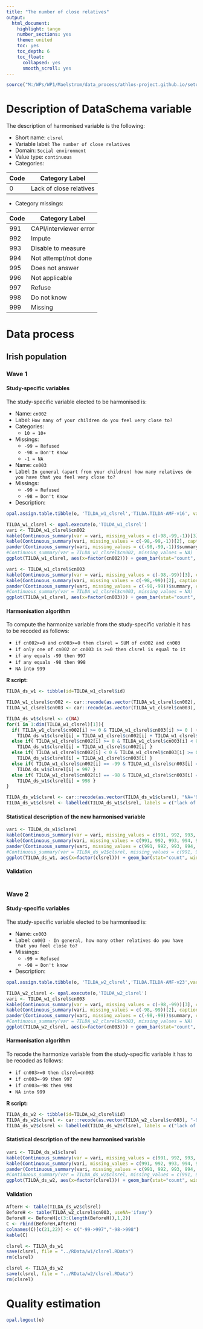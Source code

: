 ```yaml
---
title: "The number of close relatives"
output:
  html_document:
    highlight: tango
    number_sections: yes
    theme: united
    toc: yes
    toc_depth: 6
    toc_float:
      collapsed: yes
      smooth_scroll: yes
---
```


<!-- ########################################################## --> 

<!-- # Installation, loading packages -->
<!-- **R script:** -->

```r
source("M:/WPs/WP1/Maelstrom/data_process/athlos-project.github.io/setup_ania.r")
```

<!-- ########################################################## --> 



# Description of DataSchema variable

The description of harmonised variable is the following:

* Short name: `clsrel`
* Variable label: `The number of close relatives`
* Domain: `Social environment`
* Value type: `continuous`
* Categories:

**Code** | **Category Label**
-------- | ------------------
0        | Lack of close relatives


* Category missings: 

**Code** | **Category Label**
----| ------------------
991 | CAPI/interviewer error
992 | Impute
993 | Disable to measure
994 | Not attempt/not done
995 | Does not answer
996 | Not applicable
997 | Refuse
998 | Do not know
999 | Missing



<!-- ########################################################## --> 

# Data process

## Irish population

### Wave 1 

#### Study-specific variables

The study-specific variable elected to be harmonised is:

* Name: `cn002`
* Label: `How many of your children do you feel very close to?`
* Categories:
    + `10 = 10+`
* Missings:
    + `-99 = Refused`
    + `-98 = Don't Know`
    + `-1 = NA `
    
* Name: `cn003`
* Label: `In general (apart from your children) how many relatives do you have that you feel very close to?`
* Missings:
    + `-99 = Refused`
    + `-98 = Don't Know`


* Description: 
```r
opal.assign.table.tibble(o, 'TILDA_w1_clsrel','TILDA.TILDA-AMF-v16', variables=list('cn002','cn003'), missings = TRUE)
```

```r
TILDA_w1_clsrel <- opal.execute(o,'TILDA_w1_clsrel')
vari <- TILDA_w1_clsrel$cn002
kable(Continuous_summary(var = vari, missing_values = c(-98,-99,-1))[3], caption = "cn002")
kable(Continuous_summary(vari, missing_values = c(-98,-99,-1))[2], caption = "Values")
pander(Continuous_summary(vari, missing_values = c(-98,-99,-1))$summary, caption = "Summary")
#Continuous_summary(var = TILDA_w1_clsrel$cn002, missing_values = NA)
ggplot(TILDA_w1_clsrel, aes(x=factor(cn002))) + geom_bar(stat="count", width=0.4, fill="steelblue") + xlab("How many of your children do you feel very close to?") + ylab("Frequency")

vari <- TILDA_w1_clsrel$cn003
kable(Continuous_summary(var = vari, missing_values = c(-98,-99))[3], caption = "cn003")
kable(Continuous_summary(vari, missing_values = c(-98,-99))[2], caption = "Values")
pander(Continuous_summary(vari, missing_values = c(-98,-99))$summary, caption = "Summary")
#Continuous_summary(var = TILDA_w1_clsrel$cn003, missing_values = NA)
ggplot(TILDA_w1_clsrel, aes(x=factor(cn003))) + geom_bar(stat="count", width=0.4, fill="steelblue") + xlab("In general (apart from your children) how many relatives do you have that you feel very close to?") + ylab("Frequency")
```

#### Harmonisation algorithm
To compute the harmonize variable from the study-specific variable it has to be recoded as follows:

* `if cn002>=0 and cn003>=0 then clsrel = SUM of cn002 and cn003`
* `if only one of cn002 or cn003 is >=0 then clsrel is equal to it`
* `if any equals -99 then 997`
* `if any equals -98 then 998`
* `NA into 999`

**R script:**

```r
TILDA_ds_w1 <- tibble(id=TILDA_w1_clsrel$id)

TILDA_w1_clsrel$cn002 <- car::recode(as.vector(TILDA_w1_clsrel$cn002), "NA='-999'")
TILDA_w1_clsrel$cn003 <- car::recode(as.vector(TILDA_w1_clsrel$cn003), "NA='-999'")

TILDA_ds_w1$clsrel <- c(NA)   
for(i in 1:dim(TILDA_w1_clsrel)[1]){
  if( TILDA_w1_clsrel$cn002[i] >= 0 & TILDA_w1_clsrel$cn003[i] >= 0 ) {
    TILDA_ds_w1$clsrel[i] = TILDA_w1_clsrel$cn002[i] + TILDA_w1_clsrel$cn003[i] }
  else if( TILDA_w1_clsrel$cn002[i] >= 0 & TILDA_w1_clsrel$cn003[i] < 0 ) {
    TILDA_ds_w1$clsrel[i] = TILDA_w1_clsrel$cn002[i] }
  else if( TILDA_w1_clsrel$cn002[i] < 0 & TILDA_w1_clsrel$cn003[i] >= 0 ) {
    TILDA_ds_w1$clsrel[i] = TILDA_w1_clsrel$cn003[i] }
  else if( TILDA_w1_clsrel$cn002[i] == -99 & TILDA_w1_clsrel$cn003[i] == -99 ) { 
    TILDA_ds_w1$clsrel[i] = 997 }
  else if( TILDA_w1_clsrel$cn002[i] == -98 & TILDA_w1_clsrel$cn003[i] == -98 ) { 
    TILDA_ds_w1$clsrel[i] = 998 }
}

TILDA_ds_w1$clsrel <- car::recode(as.vector(TILDA_ds_w1$clsrel), "NA='999'")
TILDA_ds_w1$clsrel <- labelled(TILDA_ds_w1$clsrel, labels = c("lack of friends"=0, "Missing"=999, "Do not know"=998, "Refuse"=997, "Not applicable"=996, "Don't answer"=995,  "Not attempt/not done/not yet recorded"=994, "Disable to measure"=993, "Impute"=992, "CAPI/interviewer error"=991))
```

#### Statistical description of the new harmonised variable
```r
vari <- TILDA_ds_w1$clsrel
kable(Continuous_summary(var = vari, missing_values = c(991, 992, 993, 994, 995, 996, 997, 998, 999))[3])
kable(Continuous_summary(vari, missing_values = c(991, 992, 993, 994, 995, 996, 997, 998, 999))[2], caption = "Values")
pander(Continuous_summary(vari, missing_values = c(991, 992, 993, 994, 995, 996, 997, 998, 999))$summary, caption = "Summary")
#Continuous_summary(var = TILDA_ds_w1$clsrel, missing_values = c(991, 992, 993, 994, 995, 996, 997, 998, 999))
ggplot(TILDA_ds_w1, aes(x=factor(clsrel))) + geom_bar(stat="count", width=0.4, fill="steelblue") + xlab("The number of close relatives") + ylab("Frequency") + theme(axis.text.x = element_text(angle = 45, hjust=1, vjust=1))
```

#### Validation
```r

```

 
 


### Wave 2

#### Study-specific variables

The study-specific variable elected to be harmonised is:

* Name: `cn003`
* Label: `cn003 - In general, how many other relatives do you have that you feel close to?`
* Missings:
    + `-99 = Refused`
    + `-98 = Don't know`

* Description: 
```r
opal.assign.table.tibble(o, 'TILDA_w2_clsrel','TILDA.TILDA-AMF-v23',variables=list('cn003'), missings = TRUE)
```

```r
TILDA_w2_clsrel <- opal.execute(o,'TILDA_w2_clsrel')
vari <- TILDA_w1_clsrel$cn003
kable(Continuous_summary(var = vari, missing_values = c(-98,-99))[3], caption = "cn003")
kable(Continuous_summary(vari, missing_values = c(-98,-99))[2], caption = "Values")
pander(Continuous_summary(vari, missing_values = c(-98,-99))$summary, caption = "Summary")
#Continuous_summary(var = TILDA_w2_clsrel$cn003, missing_values = NA)
ggplot(TILDA_w2_clsrel, aes(x=factor(cn003))) + geom_bar(stat="count", width=0.4, fill="steelblue") + xlab("In general, how many other relatives do you have that you feel close to?") + ylab("Frequency")
```

#### Harmonisation algorithm
To recode the harmonize variable from the study-specific variable it has to be recoded as follows:  

* `if cn003>=0 then clsrel=cn003`
* `if cn003=-99 then 997`
* `if cn003=-98 then 998`
* `NA into 999`

**R script:**

```r
TILDA_ds_w2 <- tibble(id=TILDA_w2_clsrel$id)
TILDA_ds_w2$clsrel <- car::recode(as.vector(TILDA_w2_clsrel$cn003), "-99='997'; -98='998'; NA='-999'")
TILDA_ds_w2$clsrel <- labelled(TILDA_ds_w2$clsrel, labels = c("lack of friends"=0, "Missing"=999, "Do not know"=998, "Refuse"=997, "Not applicable"=996, "Don't answer"=995,  "Not attempt/not done/not yet recorded"=994, "Disable to measure"=993, "Impute"=992, "CAPI/interviewer error"=991))
```

#### Statistical description of the new harmonised variable
```r
vari <- TILDA_ds_w1$clsrel
kable(Continuous_summary(var = vari, missing_values = c(991, 992, 993, 994, 995, 996, 997, 998, 999))[3])
kable(Continuous_summary(vari, missing_values = c(991, 992, 993, 994, 995, 996, 997, 998, 999))[2], caption = "Values")
pander(Continuous_summary(vari, missing_values = c(991, 992, 993, 994, 995, 996, 997, 998, 999))$summary, caption = "Summary")
#Continuous_summary(var = TILDA_ds_w2$clsrel, missing_values = c(991, 992, 993, 994, 995, 996, 997, 998, 999))
ggplot(TILDA_ds_w2, aes(x=factor(clsrel))) + geom_bar(stat="count", width=0.4, fill="steelblue") + xlab("The number of close relatives") + ylab("Frequency")
```

#### Validation
```r
AfterH <- table(TILDA_ds_w2$clsrel)
BeforeH <- table(TILDA_w2_clsrel$cn003, useNA='ifany')
BeforeH <- BeforeH[c(3:(length(BeforeH)),1,2)]
C <- rbind(BeforeH,AfterH)
colnames(C)[c(21,22)] <- c("-99->997","-98->998")
kable(C)
```

 
```r
clsrel <- TILDA_ds_w1
save(clsrel, file = "../RData/w1/clsrel.RData")
rm(clsrel)

clsrel <- TILDA_ds_w2
save(clsrel, file = "../RData/w2/clsrel.RData")
rm(clsrel)
```

# Quality estimation
```r
opal.logout(o)
```


